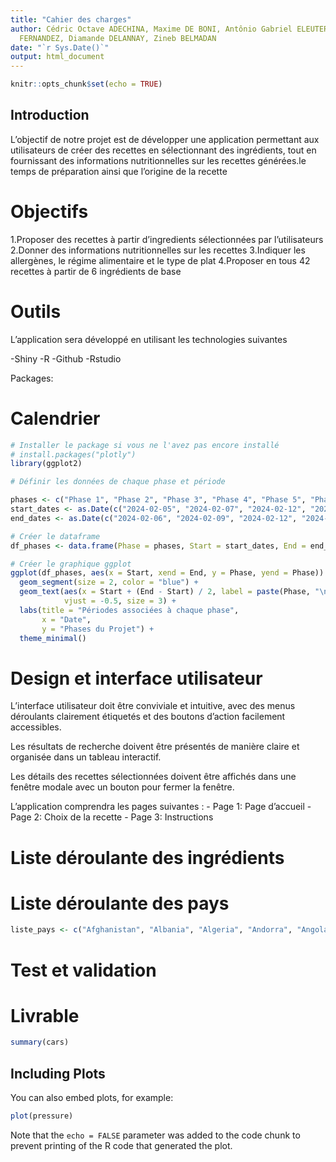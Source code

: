 ```yaml
---
title: "Cahier des charges"
author: Cédric Octave ADECHINA, Maxime DE BONI, Antônio Gabriel ELEUTERIO VIANA, Thomas
  FERNANDEZ, Diamande DELANNAY, Zineb BELMADAN
date: "`r Sys.Date()`"
output: html_document
---
```


```r
knitr::opts_chunk$set(echo = TRUE)
```

## Introduction

L'objectif de notre projet est de développer une application permettant aux utilisateurs de créer des recettes en sélectionnant des ingrédients, tout en fournissant des informations nutritionnelles sur les recettes générées.le temps de préparation ainsi que l'origine de la recette

# Objectifs
1.Proposer des recettes à partir d'ingredients sélectionnées par l'utilisateurs
2.Donner des informations nutritionnelles sur les recettes
3.Indiquer les allergènes, le régime alimentaire et le type de plat
4.Proposer en tous 42 recettes à partir de 6 ingrédients de base

# Outils
L'application sera développé en utilisant les technologies suivantes

-Shiny
-R
-Github
-Rstudio 

Packages:

# Calendrier

```r
# Installer le package si vous ne l'avez pas encore installé
# install.packages("plotly")
library(ggplot2)
```

```r
# Définir les données de chaque phase et période

phases <- c("Phase 1", "Phase 2", "Phase 3", "Phase 4", "Phase 5", "Phase 6")
start_dates <- as.Date(c("2024-02-05", "2024-02-07", "2024-02-12", "2024-02-13", "2024-02-15", "2024-02-17"))
end_dates <- as.Date(c("2024-02-06", "2024-02-09", "2024-02-12", "2024-02-15", "2024-02-15", "2024-02-17"))

# Créer le dataframe
df_phases <- data.frame(Phase = phases, Start = start_dates, End = end_dates)

# Créer le graphique ggplot
ggplot(df_phases, aes(x = Start, xend = End, y = Phase, yend = Phase)) +
  geom_segment(size = 2, color = "blue") +
  geom_text(aes(x = Start + (End - Start) / 2, label = paste(Phase, "\n", format(Start, "%d-%m-%Y"), " au ", format(End, "%d-%m-%Y"))),
            vjust = -0.5, size = 3) +
  labs(title = "Périodes associées à chaque phase",
       x = "Date",
       y = "Phases du Projet") +
  theme_minimal()


```


# Design et interface utilisateur

L'interface utilisateur doit être conviviale et intuitive, avec des menus déroulants clairement étiquetés et des boutons d'action facilement accessibles.

Les résultats de recherche doivent être présentés de manière claire et organisée dans un tableau interactif.

Les détails des recettes sélectionnées doivent être affichés dans une fenêtre modale avec un bouton pour fermer la fenêtre.

L'application comprendra les pages suivantes :
- Page 1: Page d'accueil
- Page 2: Choix de la recette
- Page 3: Instructions


# Liste déroulante des ingrédients

# Liste déroulante des pays 
```r
liste_pays <- c("Afghanistan", "Albania", "Algeria", "Andorra", "Angola", "Antigua and Barbuda", "Argentina", "Armenia", "Australia", "Austria", "Azerbaijan", "Bahamas", "Bahrain", "Bangladesh", "Barbados", "Belarus", "Belgium", "Belize", "Benin", "Bhutan", "Bolivia", "Bosnia and Herzegovina", "Botswana", "Brazil", "Brunei", "Bulgaria", "Burkina Faso", "Burundi", "Côte d'Ivoire", "Cabo Verde", "Cambodia", "Cameroon", "Canada", "Central African Republic", "Chad", "Chile", "China", "Colombia", "Comoros", "Congo (Congo-Brazzaville)", "Costa Rica", "Croatia", "Cuba", "Cyprus", "Czech Republic", "Democratic Republic of the Congo", "Denmark", "Djibouti", "Dominica", "Dominican Republic", "Ecuador", "Egypt", "El Salvador", "Equatorial Guinea", "Eritrea", "Estonia", "Eswatini (Swaziland)", "Ethiopia", "Fiji", "Finland", "France", "Gabon", "Gambia", "Georgia", "Germany", "Ghana", "Greece", "Grenada", "Guatemala", "Guinea", "Guinea-Bissau", "Guyana", "Haiti", "Holy See", "Honduras", "Hungary", "Iceland", "India", "Indonesia", "Iran", "Iraq", "Ireland", "Israel", "Italy", "Jamaica", "Japan", "Jordan", "Kazakhstan", "Kenya", "Kiribati", "Kuwait", "Kyrgyzstan", "Laos", "Latvia", "Lebanon", "Lesotho", "Liberia", "Libya", "Liechtenstein", "Lithuania", "Luxembourg", "Madagascar", "Malawi", "Malaysia", "Maldives", "Mali", "Malta", "Marshall Islands", "Mauritania", "Mauritius", "Mexico", "Micronesia", "Moldova", "Monaco", "Mongolia", "Montenegro", "Morocco", "Mozambique", "Myanmar (Burma)", "Namibia", "Nauru", "Nepal", "Netherlands", "New Zealand", "Nicaragua", "Niger", "Nigeria", "North Korea", "North Macedonia (formerly Macedonia)", "Norway", "Oman", "Pakistan", "Palau", "Palestine State", "Panama", "Papua New Guinea", "Paraguay", "Peru", "Philippines", "Poland", "Portugal", "Qatar", "Romania", "Russia", "Rwanda", "Saint Kitts and Nevis", "Saint Lucia", "Saint Vincent and the Grenadines", "Samoa", "San Marino", "Sao Tome and Principe", "Saudi Arabia", "Senegal", "Serbia", "Seychelles", "Sierra Leone", "Singapore", "Slovakia", "Slovenia", "Solomon Islands", "Somalia", "South Africa", "South Korea", "South Sudan", "Spain", "Sri Lanka", "Sudan", "Suriname", "Sweden", "Switzerland", "Syria", "Tajikistan", "Tanzania", "Thailand", "Timor-Leste", "Togo", "Tonga", "Trinidad and Tobago", "Tunisia", "Turkey", "Turkmenistan", "Tuvalu", "Uganda", "Ukraine", "United Arab Emirates", "United Kingdom", "United States of America", "Uruguay", "Uzbekistan", "Vanuatu", "Venezuela", "Vietnam", "Yemen", "Zambia", "Zimbabwe")
```

# Test et validation

# Livrable
```r
summary(cars)
```

## Including Plots

You can also embed plots, for example:

```r
plot(pressure)
```

Note that the `echo = FALSE` parameter was added to the code chunk to prevent printing of the R code that generated the plot.
